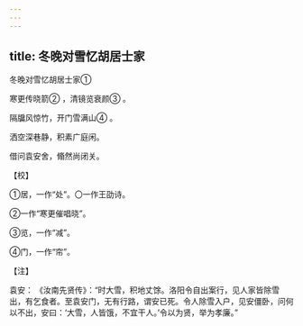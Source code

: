 ```yaml
---
---
---
```

title: 冬晚对雪忆胡居士家
---



冬晚对雪忆胡居士家①


寒更传晓箭② ，清镜览衰颜③ 。

隔牖风惊竹，开门雪满山④ 。

洒空深巷静，积素广庭闲。

借问袁安舍，翛然尚闭关。

【校】

①居，一作“处”。〇一作王劭诗。

②一作“寒更催唱晓”。

③览，一作“减”。

④门，一作“帘”。

【注】

袁安： 《汝南先贤传》：“时大雪，积地丈馀。洛阳令自出案行，见人家皆除雪出，有乞食者。至袁安门，无有行路，谓安已死。令人除雪入户，见安僵卧，问何以不出，安曰：‘大雪，人皆饿，不宜干人。’令以为贤，举为孝廉。”